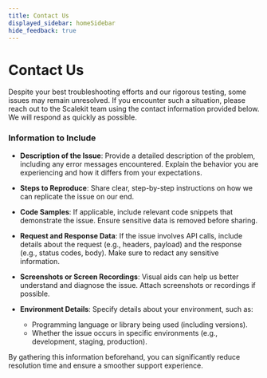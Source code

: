 ```yaml
---
title: Contact Us
displayed_sidebar: homeSidebar
hide_feedback: true
---
```


# Contact Us

Despite your best troubleshooting efforts and our rigorous testing, some issues may remain unresolved. If you encounter such a situation, please reach out to the Scalekit team using the contact information provided below. We will respond as quickly as possible.

<div class="row">
    <div class="col col--6">
        <Card
          title="Email"
          description="support@scalekit.com"
        />
    </div>
    <div class="col col--6">
        <Card
          title="Slack Connect"
          description="Directly reachout via Slack Connect"
        />
    </div>
</div>

### Information to Include

- **Description of the Issue**:
  Provide a detailed description of the problem, including any error messages encountered. Explain the behavior you are experiencing and how it differs from your expectations.

- **Steps to Reproduce**:
  Share clear, step-by-step instructions on how we can replicate the issue on our end.

- **Code Samples**:
  If applicable, include relevant code snippets that demonstrate the issue. Ensure sensitive data is removed before sharing.

- **Request and Response Data**:
  If the issue involves API calls, include details about the request (e.g., headers, payload) and the response (e.g., status codes, body). Make sure to redact any sensitive information.

- **Screenshots or Screen Recordings**:
  Visual aids can help us better understand and diagnose the issue. Attach screenshots or recordings if possible.

- **Environment Details**:
  Specify details about your environment, such as:
  - Programming language or library being used (including versions).
  - Whether the issue occurs in specific environments (e.g., development, staging, production).

By gathering this information beforehand, you can significantly reduce resolution time and ensure a smoother support experience.
